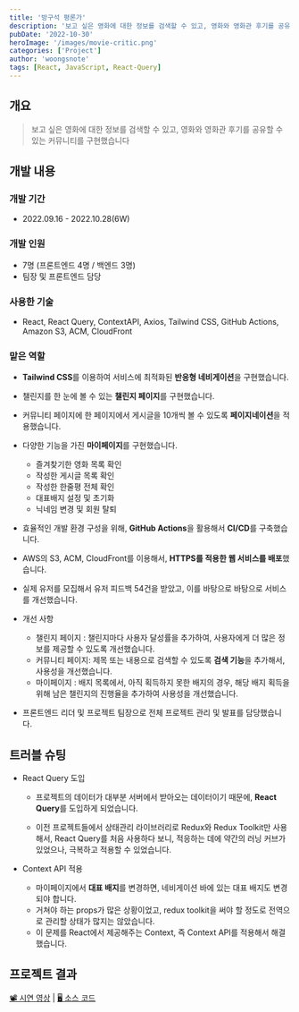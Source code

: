 ```yaml
---
title: '방구석 평론가'
description: '보고 싶은 영화에 대한 정보를 검색할 수 있고, 영화와 영화관 후기를 공유할 수 있는 커뮤니티'
pubDate: '2022-10-30'
heroImage: '/images/movie-critic.png'
categories: ['Project']
author: 'woongsnote'
tags: [React, JavaScript, React-Query]
---
```


## 개요

> 보고 싶은 영화에 대한 정보를 검색할 수 있고, 영화와 영화관 후기를 공유할 수 있는 커뮤니티를 구현했습니다

## 개발 내용

### 개발 기간

- 2022.09.16 - 2022.10.28(6W)

### 개발 인원

- 7명 (프론트엔드 4명 / 백엔드 3명)
- 팀장 및 프론트엔드 담당

### 사용한 기술

- React, React Query, ContextAPI, Axios, Tailwind CSS, GitHub Actions, Amazon S3, ACM, CloudFront

### 맡은 역할

- **Tailwind CSS**를 이용하여 서비스에 최적화된 **반응형 네비게이션**을 구현했습니다.

- 챌린지를 한 눈에 볼 수 있는 **챌린지 페이지**를 구현했습니다.

- 커뮤니티 페이지에 한 페이지에서 게시글을 10개씩 볼 수 있도록 **페이지네이션**을 적용했습니다.

- 다양한 기능을 가진 **마이페이지**를 구현했습니다.

  - 즐겨찾기한 영화 목록 확인
  - 작성한 게시글 목록 확인
  - 작성한 한줄평 전체 확인
  - 대표배지 설정 및 초기화
  - 닉네임 변경 및 회원 탈퇴

- 효율적인 개발 환경 구성을 위해, **GitHub Actions**을 활용해서 **CI/CD**를 구축했습니다.

- AWS의 S3, ACM, CloudFront를 이용해서, **HTTPS를 적용한 웹 서비스를 배포**했습니다.

- 실제 유저를 모집해서 유저 피드백 54건을 받았고, 이를 바탕으로 바탕으로 서비스를 개선했습니다.

- 개선 사항

  - 챌린지 페이지 : 챌린지마다 사용자 달성률을 추가하여, 사용자에게 더 많은 정보를 제공할 수 있도록 개선했습니다.
  - 커뮤니티 페이지: 제목 또는 내용으로 검색할 수 있도록 **검색 기능**을 추가해서, 사용성을 개선했습니다.
  - 마이페이지 : 배지 목록에서, 아직 획득하지 못한 배지의 경우, 해당 배지 획득을 위해 남은 챌린지의 진행율을 추가하여 사용성을 개선했습니다.

- 프론트엔드 리더 및 프로젝트 팀장으로 전체 프로젝트 관리 및 발표를 담당했습니다.

## 트러블 슈팅

- React Query 도입

  - 프로젝트의 데이터가 대부분 서버에서 받아오는 데이터이기 때문에, **React Query**를 도입하게 되었습니다.

  - 이전 프로젝트들에서 상태관리 라이브러리로 Redux와 Redux Toolkit만 사용해서, React Query를 처음 사용하다 보니, 적응하는 데에 약간의 러닝 커브가 있었으나, 극복하고 적용할 수 있었습니다.

- Context API 적용
  - 마이페이지에서 **대표 배지**를 변경하면, 네비게이션 바에 있는 대표 배지도 변경되야 합니다.
  - 거쳐야 하는 props가 많은 상황이었고, redux toolkit을 써야 할 정도로 전역으로 관리할 상태가 많지는 않았습니다.
  - 이 문제를 React에서 제공해주는 Context, 즉 Context API를 적용해서 해결했습니다.

## 프로젝트 결과

[📽️ 시연 영상](https://youtu.be/ilfDHnkgZ_w) | [🖥️ 소스 코드](https://github.com/woongsnote/movie-critic-fe)
